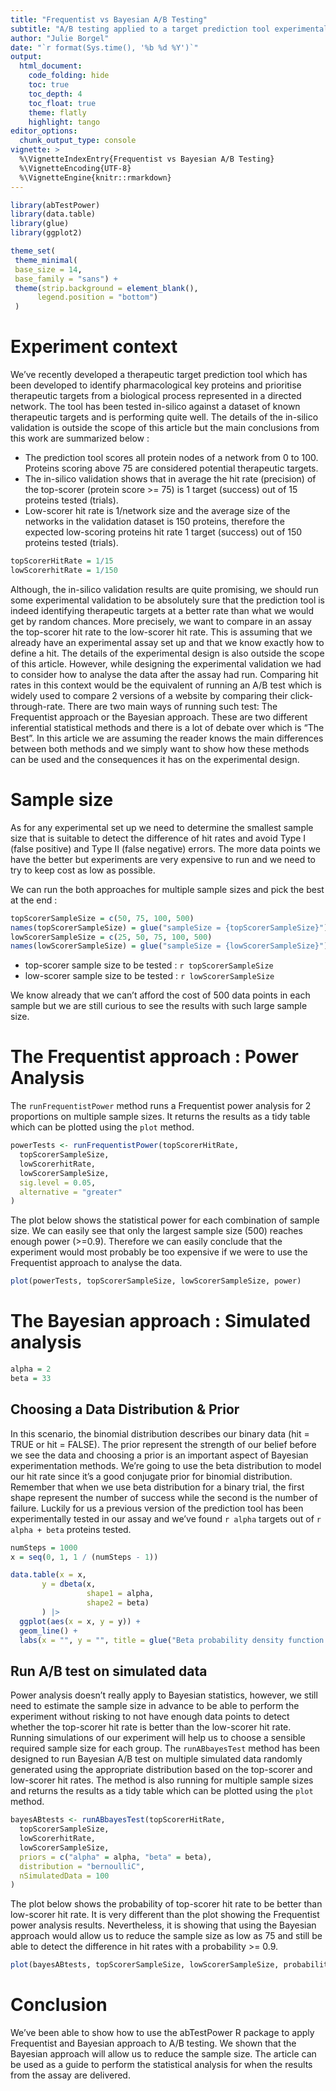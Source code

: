 ```yaml
---
title: "Frequentist vs Bayesian A/B Testing"
subtitle: "A/B testing applied to a target prediction tool experimental validation"
author: "Julie Borgel"
date: "`r format(Sys.time(), '%b %d %Y')`"
output:
  html_document:
    code_folding: hide
    toc: true
    toc_depth: 4
    toc_float: true
    theme: flatly
    highlight: tango
editor_options:
  chunk_output_type: console
vignette: >
  %\VignetteIndexEntry{Frequentist vs Bayesian A/B Testing}
  %\VignetteEncoding{UTF-8}
  %\VignetteEngine{knitr::rmarkdown}
---
```


```r
library(abTestPower)
library(data.table)
library(glue)
library(ggplot2)

theme_set(
 theme_minimal(
 base_size = 14,
 base_family = "sans") +
 theme(strip.background = element_blank(),
      legend.position = "bottom")
 )
```

# Experiment context

We've recently developed a therapeutic target prediction tool which has been developed to identify pharmacological key proteins and prioritise therapeutic targets from a biological process represented in a directed network. The tool has been tested in-silico against a dataset of known therapeutic targets and is performing quite well. The details of the in-silico validation is outside the scope of this article but the main conclusions from this work are summarized below :

* The prediction tool scores all protein nodes of a network from 0 to 100. Proteins scoring above 75 are considered potential therapeutic targets.
* The in-silico validation shows that in average the hit rate (precision) of the top-scorer (protein score >= 75) is 1 target (success) out of 15 proteins tested (trials). 
* Low-scorer hit rate is 1/network size and the average size of the networks in the validation dataset is 150 proteins, therefore the expected low-scoring proteins hit rate 1 target (success) out of 150 proteins tested (trials).

```r
topScorerHitRate = 1/15
lowScorerhitRate = 1/150
```

Although, the in-silico validation results are quite promising, we should run some experimental validation to be absolutely sure that the prediction tool is indeed identifying therapeutic targets at a better rate than what we would get by random chances. More precisely, we want to compare in an assay the top-scorer hit rate to the low-scorer hit rate. This is assuming that we already have an experimental assay set up and that we know exactly how to define a hit. The details of the experimental design is also outside the scope of this article. However, while designing the experimental validation we had to consider how to analyse the data after the assay had run. Comparing hit rates in this context would be the equivalent of running an A/B test which is widely used to compare 2 versions of a website by comparing their click-through-rate. There are two main ways of running such test: The Frequentist approach or the Bayesian approach. These are two different inferential statistical methods and there is a lot of debate over which is "The Best". In this article we are assuming the reader knows the main differences between both methods and we simply want to show how these methods can be used and the consequences it has on the experimental design.

# Sample size

As for any experimental set up we need to determine the smallest sample size that is suitable to detect the difference of hit rates and avoid Type I (false positive) and Type II (false negative) errors. The more data points we have the better but experiments are very expensive to run and we need to try to keep cost as low as possible.

We can run the both approaches for multiple sample sizes and pick the best at the end :

```r
topScorerSampleSize = c(50, 75, 100, 500)
names(topScorerSampleSize) = glue("sampleSize = {topScorerSampleSize}")
lowScorerSampleSize = c(25, 50, 75, 100, 500)
names(lowScorerSampleSize) = glue("sampleSize = {lowScorerSampleSize}")
```

 * top-scorer sample size to be tested : `r topScorerSampleSize`
 * low-scorer sample size to be tested : `r lowScorerSampleSize`

We know already that we can't afford the cost of 500 data points in each sample but we are still curious to see the results with such large sample size.

# The Frequentist approach : Power Analysis

The `runFrequentistPower` method runs a Frequentist power analysis for 2 proportions on multiple sample sizes. It returns the results as a tidy table which can be plotted using the `plot` method.

```r
powerTests <- runFrequentistPower(topScorerHitRate,
  topScorerSampleSize,
  lowScorerhitRate,
  lowScorerSampleSize,
  sig.level = 0.05,
  alternative = "greater"
)

```

The plot below shows the statistical power for each combination of sample size. We can easily see that only the largest sample size (500) reaches enough power (>=0.9). Therefore we can easily conclude that the experiment would most probably be too expensive if we were to use the Frequentist approach to analyse the data.

```r
plot(powerTests, topScorerSampleSize, lowScorerSampleSize, power)
```

# The Bayesian approach : Simulated analysis

```r
alpha = 2
beta = 33
```

## Choosing a Data Distribution & Prior

In this scenario, the binomial distribution describes our binary data (hit = TRUE or hit = FALSE). The prior represent the strength of our belief before we see the data and choosing a prior is an important aspect of Bayesian experimentation methods. We’re going to use the beta distribution to model our hit rate since it's a good conjugate prior for binomial distribution. Remember that when we use beta distribution for a binary trial, the first shape represent the number of success while the second is the number of failure. Luckily for us a previous version of the prediction tool has been experimentally tested in our assay and we've found `r alpha` targets out of `r alpha + beta` proteins tested.

```r

numSteps = 1000
x = seq(0, 1, 1 / (numSteps - 1))

data.table(x = x,
       y = dbeta(x,
                 shape1 = alpha,
                 shape2 = beta)
       ) |>
  ggplot(aes(x = x, y = y)) +
  geom_line() +
  labs(x = "", y = "", title = glue("Beta probability density function for parameters : alpha = {alpha}, beta = {beta}"))

```

## Run A/B test on simulated data

Power analysis doesn't really apply to Bayesian statistics, however, we still need to estimate the sample size in advance to be able to perform the experiment without risking to not have enough data points to detect whether the top-scorer hit rate is better than the low-scorer hit rate. Running simulations of our experiment will help us to choose a sensible required sample size for each group. The `runABbayesTest` method has been designed to run Bayesian A/B test on multiple simulated data randomly generated using the appropriate distribution based on the top-scorer and low-scorer hit rates. The method is also running for multiple sample sizes and returns the results as a tidy table which can be plotted using the `plot` method.

```r
bayesABtests <- runABbayesTest(topScorerHitRate,
  topScorerSampleSize,
  lowScorerhitRate,
  lowScorerSampleSize,
  priors = c("alpha" = alpha, "beta" = beta),
  distribution = "bernoulliC",
  nSimulatedData = 100
)
```

The plot below shows the probability of top-scorer hit rate to be better than low-scorer hit rate. It is very different than the plot showing the Frequentist power analysis results. Nevertheless, it is showing that using the Bayesian approach would allow us to reduce the sample size as low as 75 and still be able to detect the difference in hit rates with a probability >= 0.9.

```r
plot(bayesABtests, topScorerSampleSize, lowScorerSampleSize, probability)
```

# Conclusion

We've been able to show how to use the abTestPower R package to apply Frequentist and Bayesian approach to A/B testing. We shown that the Bayesian approach will allow us to reduce the sample size. The article can be used as a guide to perform the statistical analysis for when the results from the assay are delivered.
